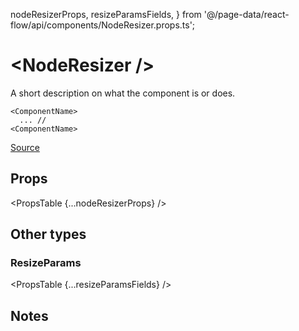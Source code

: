   nodeResizerProps,
  resizeParamsFields,
} from '@/page-data/react-flow/api/components/NodeResizer.props.ts';

# &lt;NodeResizer />

A short description on what the component is or does.

```tsx
<ComponentName>
  ... //
<ComponentName>
```

[Source](https://github.come/xyflow/xyflow/a/link/to/the/component)

## Props

<PropsTable {...nodeResizerProps} />

## Other types

### ResizeParams

<PropsTable {...resizeParamsFields} />

## Notes
